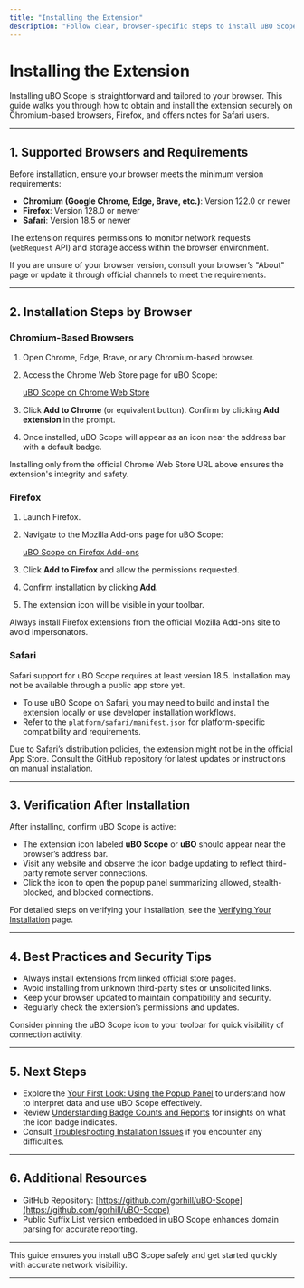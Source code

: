 ```yaml
---
title: "Installing the Extension"
description: "Follow clear, browser-specific steps to install uBO Scope from trusted sources. Includes direct links for Chrome, Firefox, and brief notes for Safari, ensuring legitimate downloads."
---
```


# Installing the Extension

Installing uBO Scope is straightforward and tailored to your browser. This guide walks you through how to obtain and install the extension securely on Chromium-based browsers, Firefox, and offers notes for Safari users.

---

## 1. Supported Browsers and Requirements

Before installation, ensure your browser meets the minimum version requirements:

- **Chromium (Google Chrome, Edge, Brave, etc.)**: Version 122.0 or newer
- **Firefox**: Version 128.0 or newer
- **Safari**: Version 18.5 or newer

The extension requires permissions to monitor network requests (`webRequest` API) and storage access within the browser environment.

<Tip>
If you are unsure of your browser version, consult your browser’s "About" page or update it through official channels to meet the requirements.
</Tip>

---

## 2. Installation Steps by Browser

### Chromium-Based Browsers

1. Open Chrome, Edge, Brave, or any Chromium-based browser.
2. Access the Chrome Web Store page for uBO Scope:

   [uBO Scope on Chrome Web Store](https://chromewebstore.google.com/detail/ubo-scope/bbdpgcaljkaaigfcomhidmneffjjjfgp)

3. Click **Add to Chrome** (or equivalent button). Confirm by clicking **Add extension** in the prompt.
4. Once installed, uBO Scope will appear as an icon near the address bar with a default badge.

<Warning>
Installing only from the official Chrome Web Store URL above ensures the extension's integrity and safety.
</Warning>

### Firefox

1. Launch Firefox.
2. Navigate to the Mozilla Add-ons page for uBO Scope:

   [uBO Scope on Firefox Add-ons](https://addons.mozilla.org/firefox/addon/ubo-scope/)

3. Click **Add to Firefox** and allow the permissions requested.
4. Confirm installation by clicking **Add**.
5. The extension icon will be visible in your toolbar.

<Warning>
Always install Firefox extensions from the official Mozilla Add-ons site to avoid impersonators.
</Warning>

### Safari

Safari support for uBO Scope requires at least version 18.5. Installation may not be available through a public app store yet.

- To use uBO Scope on Safari, you may need to build and install the extension locally or use developer installation workflows.
- Refer to the `platform/safari/manifest.json` for platform-specific compatibility and requirements.

<Note>
Due to Safari’s distribution policies, the extension might not be in the official App Store. Consult the GitHub repository for latest updates or instructions on manual installation.
</Note>

---

## 3. Verification After Installation

After installing, confirm uBO Scope is active:

- The extension icon labeled **uBO Scope** or **uBO** should appear near the browser’s address bar.
- Visit any website and observe the icon badge updating to reflect third-party remote server connections.
- Click the icon to open the popup panel summarizing allowed, stealth-blocked, and blocked connections.

For detailed steps on verifying your installation, see the [Verifying Your Installation](https://docs.uboscope.example/getting-started/installation-setup/verifying-installation) page.

---

## 4. Best Practices and Security Tips

- Always install extensions from linked official store pages.
- Avoid installing from unknown third-party sites or unsolicited links.
- Keep your browser updated to maintain compatibility and security.
- Regularly check the extension’s permissions and updates.

<Tip>
Consider pinning the uBO Scope icon to your toolbar for quick visibility of connection activity.
</Tip>

---

## 5. Next Steps

- Explore the [Your First Look: Using the Popup Panel](https://docs.uboscope.example/getting-started/first-steps-usage/your-first-look) to understand how to interpret data and use uBO Scope effectively.
- Review [Understanding Badge Counts and Reports](https://docs.uboscope.example/getting-started/introduction-overview/understanding-badge-and-reports) for insights on what the icon badge indicates.
- Consult [Troubleshooting Installation Issues](https://docs.uboscope.example/getting-started/first-steps-usage/troubleshooting-installation-issues) if you encounter any difficulties.

---

## 6. Additional Resources

- GitHub Repository: [https://github.com/gorhill/uBO-Scope](https://github.com/gorhill/uBO-Scope)
- Public Suffix List version embedded in uBO Scope enhances domain parsing for accurate reporting.

---

This guide ensures you install uBO Scope safely and get started quickly with accurate network visibility.

---